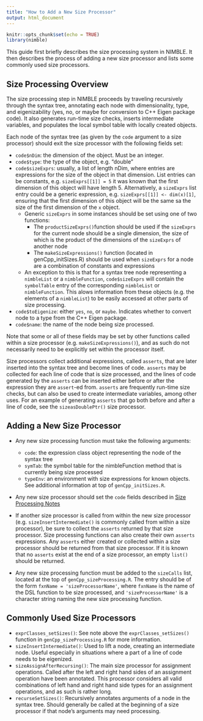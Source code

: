 ```yaml
---
title: "How to Add a New Size Processor"
output: html_document
---
```


```r
knitr::opts_chunk$set(echo = TRUE)
library(nimble)
```

This guide first briefly describes the size processing system in NIMBLE.  It then describes the process of adding a new size processor and lists some commonly used size processors.


## Size Processing Overview


The size processing step in NIMBLE proceeds by traveling recursively through the syntax tree, annotating each node with dimensionality, type, and eigenizability (yes, no, or maybe for conversion to C++ Eigen package code).  It also generates run-time size checks, inserts intermediate variables, and populates the local symbol table with locally created objects. 

Each node of the syntax tree (as given by the `code` argument to a size processor) should exit the size processor with the following fields set:

* `code$nDim`: the dimension of the object.  Must be an integer.
* `code$type`: the type of the object, e.g. "double"
* `code$sizeExprs`: usually, a list of length nDim, where entries are expressions for the size of the object in that dimension. List entries can be constants, e.g. `sizeExprs[[1]] = 5` it was known that the first dimension of this object will have length 5.  Alternatively, a `sizeExprs` list entry could be a generic expression, e.g. `sizeExprs[[1]] <- dim(x)[1]`, ensuring that the first dimension of this object will be the same sa the size of the first dimension of the `x` object.  
    * Generic `sizeExprs` in some instances should be set using one of two functions: 
        * The `productSizeExprs()`function should be used if the `sizeExprs` for the current node should be a single dimension, the size of which is the product of the dimensions of the `sizeExprs` of another node  
        * The  `makeSizeExpressions()`  function (located in genCpp_initSizes.R) should be used when `sizeExprs` for a node are a combination of constants and expressions 
    * An exception to this is that for a syntax tree node representing a `nimbleList` or a `nimbleFunction`, `code$sizeExprs` will contain the `symbolTable` entry of the corresponding `nimbleList` or `nimbleFunction`.  This alows information from these objects (e.g. the elements of a `nimbleList`) to be easily accessed at other parts of size processing.  
* `code$toEigenize`: either `yes`, `no`, or `maybe`.  Indicates whether to convert node to a type from the C++ Eigen package.
* `code$name`: the name of the node being size processed.

Note that some or all of these fields may be set by other functions called within a size processor (e.g. `makeSizeExpressions()`), and as such do not necessarily need to be explicitly set within the processor itself.

Size processors collect additional expressions, called `asserts`, that are later inserted into the syntax tree and become lines of code.  `asserts` may be collected for each line of code that is size processed, and the lines of code generated by the `asserts` can be inserted either before or after the expression they are `assert`-ed from.  `asserts` are frequently run-time size checks, but can also be used to create intermediate variables, among other uses.  For an example of generating `asserts` that go both before and after a line of code, see the `sizeasDoublePtr()` size processor.

## Adding a New Size Processor

* Any new size processing function must take the following arguments:
    * `code`: the expression class object representing the node of the syntax tree
    * `symTab`: the symbol table for the nimbleFunction method that is currently being size processed
    * `typeEnv`: an environment with size expressions for known objects.  See additional information at top of `genCpp_initSizes.R`.
* Any new size processor should set the `code` fields described in [Size Processing Notes](#size-processing-notes)
* If another size processor is called from within the new size processor (e.g. `sizeInsertIntermediate()` is commonly called from within a size processor), be sure to collect the `asserts` returned by that size processor. Size processing functions can also create their own `asserts` expressions.  Any `asserts` either created or collected within a size processor should be returned from that size processor.  If it is known that no `asserts` exist at the end of a size processor, an empty `list()` should be returned.

* Any new size processing function must be added to the `sizeCalls` list, located at the top of `genCpp_sizeProcessing.R`.  The entry should be of the form `fxnName = 'sizeProcessorName'`, where `fxnName` is the name of the DSL function to be size processed, and `'sizeProcessorName'` is a character string naming the new size processing function.



## Commonly Used Size Processors

* `exprClasses_setSizes()`:  See note above the `exprClasses_setSizes()` function in `genCpp_sizeProcessing.R` for more information.
* `sizeInsertIntermediate()`:  Used to lift a node, creating an intermediate node.  Useful especially in situations where a part of a line of code needs to be eigenized.  
* `sizeAssignAfterRecursing()`:  The main size processor for assignment operations.  Called after the left and right hand sides of an assignment operation have been annotated.  This processor considers all valid combinations of left hand and right hand side types for an assignment operations, and as such is rather long.
* `recurseSetSizes()`: Recursively annotates arguments of a node in the syntax tree.  Should generally be called at the beginning of a size processor if that node's arguments may need processing. 
